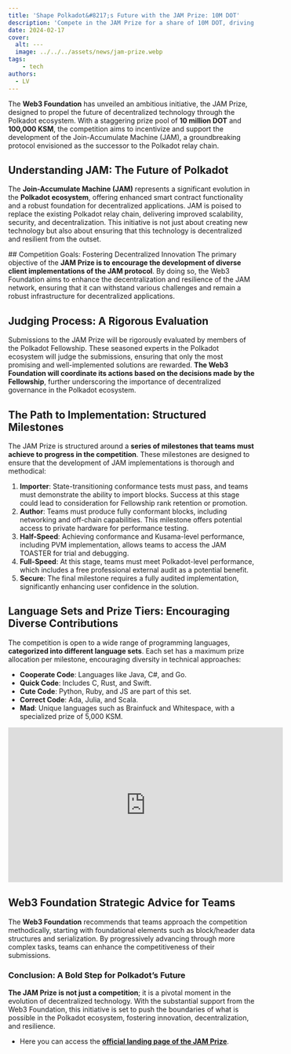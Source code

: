 ```yaml
---
title: 'Shape Polkadot&#8217;s Future with the JAM Prize: 10M DOT'
description: 'Compete in the JAM Prize for a share of 10M DOT, driving the future of decentralized technology in Polkadot.'
date: 2024-02-17
cover:
  alt: ---
  image: ../../../assets/news/jam-prize.webp
tags: 
    - tech
authors:
  - LV
---
```

The **Web3 Foundation** has unveiled an ambitious initiative, the JAM Prize, designed to propel the future of decentralized technology through the Polkadot ecosystem. With a staggering prize pool of **10 million DOT** and **100,000 KSM**, the competition aims to incentivize and support the development of the Join-Accumulate Machine (JAM), a groundbreaking protocol envisioned as the successor to the Polkadot relay chain.

## Understanding JAM: The Future of Polkadot

The **Join-Accumulate Machine (JAM)** represents a significant evolution in the **Polkadot ecosystem**, offering enhanced smart contract functionality and a robust foundation for decentralized applications. JAM is poised to replace the existing Polkadot relay chain, delivering improved scalability, security, and decentralization. This initiative is not just about creating new technology but also about ensuring that this technology is decentralized and resilient from the outset.

## Competition Goals: Fostering Decentralized Innovation
The primary objective of the **JAM Prize is to encourage the development of diverse client implementations of the JAM protocol**. By doing so, the Web3 Foundation aims to enhance the decentralization and resilience of the JAM network, ensuring that it can withstand various challenges and remain a robust infrastructure for decentralized applications.

## Judging Process: A Rigorous Evaluation
Submissions to the JAM Prize will be rigorously evaluated by members of the Polkadot Fellowship. These seasoned experts in the Polkadot ecosystem will judge the submissions, ensuring that only the most promising and well-implemented solutions are rewarded. **The Web3 Foundation will coordinate its actions based on the decisions made by the Fellowship**, further underscoring the importance of decentralized governance in the Polkadot ecosystem.

## The Path to Implementation: Structured Milestones
The JAM Prize is structured around a **series of milestones that teams must achieve to progress in the competition**. These milestones are designed to ensure that the development of JAM implementations is thorough and methodical:

1. **Importer**: State-transitioning conformance tests must pass, and teams must demonstrate the ability to import blocks. Success at this stage could lead to consideration for Fellowship rank retention or promotion.
2. **Author**: Teams must produce fully conformant blocks, including networking and off-chain capabilities. This milestone offers potential access to private hardware for performance testing.
3. **Half-Speed**: Achieving conformance and Kusama-level performance, including PVM implementation, allows teams to access the JAM TOASTER for trial and debugging.
4. **Full-Speed**: At this stage, teams must meet Polkadot-level performance, which includes a free professional external audit as a potential benefit.
5. **Secure**: The final milestone requires a fully audited implementation, significantly enhancing user confidence in the solution.

Language Sets and Prize Tiers: Encouraging Diverse Contributions
----------------------------------------------------------------

The competition is open to a wide range of programming languages, **categorized into different language sets**. Each set has a maximum prize allocation per milestone, encouraging diversity in technical approaches:

- **Cooperate Code**: Languages like Java, C#, and Go.
- **Quick Code**: Includes C, Rust, and Swift.
- **Cute Code**: Python, Ruby, and JS are part of this set.
- **Correct Code**: Ada, Julia, and Scala.
- **Mad**: Unique languages such as Brainfuck and Whitespace, with a specialized prize of 5,000 KSM.

<iframe allowfullscreen="allowfullscreen" frameborder="0" height="315" src="https://www.youtube.com/embed/r03LKkLjR6E?si=UK048cB2BI7pvuPm" title="YouTube video player" width="560"></iframe>

Web3 Foundation Strategic Advice for Teams
------------------------------------------

The **Web3 Foundation** recommends that teams approach the competition methodically, starting with foundational elements such as block/header data structures and serialization. By progressively advancing through more complex tasks, teams can enhance the competitiveness of their submissions.

### Conclusion: A Bold Step for Polkadot’s Future

**The JAM Prize is not just a competition**; it is a pivotal moment in the evolution of decentralized technology. With the substantial support from the Web3 Foundation, this initiative is set to push the boundaries of what is possible in the Polkadot ecosystem, fostering innovation, decentralization, and resilience.

- Here you can access the [**official landing page of the JAM Prize**](https://jam.web3.foundation/).